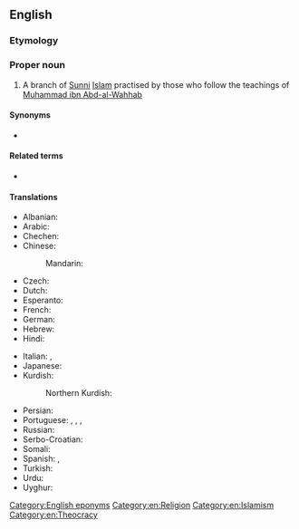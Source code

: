 ==English==
{{wikipedia}}

===Etymology===
{{suffix|en|Wahhab|ism}}

===Proper noun===
{{en-proper noun|-}}

# {{lb|en|Islam}} A branch of [[Sunni]] [[Islam]] practised by those who follow the teachings of [[w:Muhammad ibn Abd-al-Wahhab|Muhammad ibn Abd-al-Wahhab]]

====Synonyms====
* {{l|en|Salafism}}

====Related terms====
* {{l|en|Wahhabite}}

====Translations====
{{trans-top|branch of Sunni Islam}}
* Albanian: {{t-needed|sq}}
* Arabic: {{t|ar|وَهَّابِيَّة|f}}
* Chechen: {{t-needed|ce}}
* Chinese:
*: Mandarin: {{t|cmn|瓦哈比派|tr=Wǎhābǐ pài|sc=Hani}}
* Czech: {{t|cs|wahhábismus|m}}
* Dutch: {{t+|nl|wahabisme|n}}
* Esperanto: {{t|eo|vahabismo}}
* French: {{t+|fr|wahhabisme|m}}
* German: {{t+|de|Wahhabismus|m}}
* Hebrew: {{t|he|והאביה|f|tr=wahábiya}}
* Hindi: {{t+|hi|वहाबी|m}}
{{trans-mid}}
* Italian: {{t|it|wahhabismo|m}}, {{t|it|wahabismo|m}}
* Japanese: {{t|ja|ワッハーブ派|tr=Wahhābu-ha|sc=Jpan}}
* Kurdish:
*: Northern Kurdish: {{t-needed|kmr}}
* Persian: {{t-needed|fa}}
* Portuguese: {{t|pt|wahabismo|m}}, {{t|pt|Wahabismo|m}}, {{t|pt|wahhabismo}}, {{t|pt|Wahhabismo|m}}
* Russian: {{t+|ru|ваххаби́зм|m}}
* Serbo-Croatian: {{t|sh|vahabizam|m}}
* Somali: {{t-needed|so}}
* Spanish: {{t|es|wahhabismo|m}}, {{t|es|wahabismo|m}}
* Turkish: {{t-needed|tr}}
* Urdu: {{t|ur|وہابیت}}
* Uyghur: {{t-needed|ug}}
{{trans-bottom}}

[[Category:English eponyms]]
[[Category:en:Religion]]
[[Category:en:Islamism]]
[[Category:en:Theocracy]]